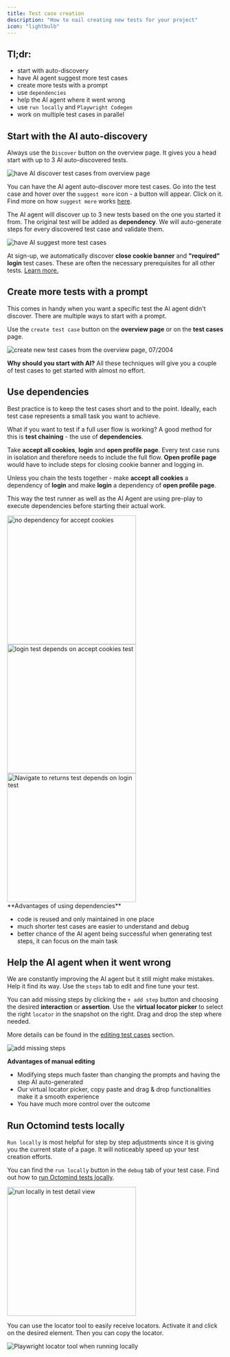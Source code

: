 ```yaml
---
title: Test case creation
description: "How to nail creating new tests for your project"
icon: "lightbulb"
---
```


## Tl;dr:

- start with auto-discovery
- have AI agent suggest more test cases
- create more tests with a prompt
- use `dependencies`
- help the AI agent where it went wrong
- use `run locally` and `Playwright Codegen`
- work on multiple test cases in parallel

## Start with the AI auto-discovery

Always use the `Discover` button on the overview page. It gives you a head start with up to 3 AI auto-discovered tests.

<Frame caption="Have AI discover first 3 test cases from overiew page, 07/2024">
  <img
    src="images/setup/setup-6-discover.png"
    alt="have AI discover test cases from overview page"
  />
</Frame>

You can have the AI agent auto-discover more test cases. Go into the test case and hover over the `suggest more` icon - a button will appear. Click on it. Find more on how `suggest more` works [here](/new-test-case).

The AI agent will discover up to 3 new tests based on the one you started it from. The original test will be added as **dependency**. We will auto-generate steps for every discovered test case and validate them.

<Frame caption="Have the AI agent suggest more test cases, 08/2024">
  <img
    src="images/setup/setup-11-suggest-more.png"
    alt="have AI suggest more test cases"
  />
</Frame>

<div class="mt-8" />

<Info>

At sign-up, we automatically discover **close cookie banner** and **"required" login** test cases. These are often the necessary prerequisites for all other tests. [Learn more.](/first-steps#4-open-the-octomind-app-for-the-first-time)

</Info>

## Create more tests with a prompt

This comes in handy when you want a specific test the AI agent didn't discover. There are multiple ways to start with a prompt.

Use the `create test case` button on the **overview page** or on the **test cases** page.

<Frame caption="Create new test case from the overview page, 07/2024">
  <img
    src="images/prompting/create-new-test.png"
    alt="create new test cases from the overview page, 07/2004"
  />
</Frame>

<div class="mt-8" />

<Tip>

**Why should you start with AI?** All these techniques will give you a couple of test cases to get started with almost no effort.

</Tip>

## Use dependencies

Best practice is to keep the test cases short and to the point. Ideally, each test case represents a small task you want to achieve.

What if you want to test if a full user flow is working? A good method for this is **test chaining** - the use of **dependencies**.

Take **accept all cookies**, **login** and **open profile page**. Every test case runs in isolation and therefore needs to include the full flow. **Open profile page** would have to include steps for closing cookie banner and logging in.

Unless you chain the tests together - make **accept all cookies** a dependency of **login** and make **login** a dependency of **open profile page**.

This way the test runner as well as the AI Agent are using pre-play to execute dependencies before starting their actual work.

<Frame caption="'accept cookies' test is first in the chain - it does not have a dependency, 08/2024">
  <img
    src="images/bestpractice/dependency-01-accept-cookies.png"
    alt="no dependency for accept cookies"
    width="300px"
  />
</Frame>

<div class="mt-8" />

<Frame caption="'login' test depends on 'accept cookies', 08/2024">
  <img
    src="images/bestpractice/dependency-02-login.png"
    alt="login test depends on accept cookies test"
    width="300px"
  />
</Frame>

<div class="mt-8" />

<Frame caption="'navigate to returns' test depends on 'login' test, 08/2024">
  <img
    src="images/bestpractice/dependency-03-navigate-returns.png"
    alt="Navigate to returns test depends on login test"
    width="300px"
  />
</Frame>

<div class="mt-8" />

<Tip>
**Advantages of using dependencies**

- code is reused and only maintained in one place
- much shorter test cases are easier to understand and debug
- better chance of the AI agent being successful when generating test steps, it can focus on the main task

</Tip>

## Help the AI agent when it went wrong

We are constantly improving the AI agent but it still might make mistakes. Help it find its way. Use the `steps` tab to edit and fine tune your test.

You can add missing steps by clicking the `+ add step` button and choosing the desired **interaction** or **assertion**. Use the **virtual locator picker** to select the right `locator` in the snapshot on the right. Drag and drop the step where needed.

More details can be found in the [editing test cases](/edit-test-case) section.

<Frame caption="add missing steps, 08/2024">
  <img src="images/bestpractice/add-steps.png" alt="add missing steps" />
</Frame>

<div class="mt-8" />

<Tip>
  
  **Advantages of manual editing**

- Modifying steps much faster than changing the prompts and having the step AI auto-generated
- Our virtual locator picker, copy paste and drag & drop functionalities make it a smooth experience
- You have much more control over the outcome

</Tip>

## Run Octomind tests locally

`Run locally` is most helpful for step by step adjustments since it is giving you the current state of a page. It will noticeably speed up your test creation efforts.

You can find the `run locally` button in the `debug` tab of your test case. Find out how to [run Octomind tests locally](/debugtopus).

<Frame caption="'run locally' in test detail view, 08/2024">
  <img
    src="images/bestpractice/run-locally.png"
    alt="run locally in test detail view"
    width="300px"
  />
</Frame>

You can use the locator tool to easily receive locators. Activate it and click on the desired element.
Then you can copy the locator.

<Frame caption="Playwright locator tool when running locally, 02/2024">
  <img
    src="images/bestpractice/run-locally-Playwright-selector.png"
    alt="Playwright locator tool when running locally"
  />
</Frame>
